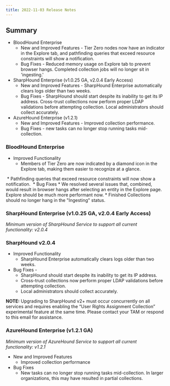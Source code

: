 ```yaml
---
title: 2022-11-03 Release Notes
---
```


## Summary

* BloodHound Enterprise
    * New and Improved Features - Tier Zero nodes now have an indicator in the Explore tab, and pathfinding queries that exceed resource constraints will show a notification.
    * Bug Fixes - Reduced memory usage on Explore tab to prevent browser hangs. Completed collection jobs will no longer sit in 'ingesting.'
* SharpHound Enterprise (v1.0.25 GA, v2.0.4 Early Access)
    * New and Improved Features - SharpHound Enterprise automatically clears logs older than two weeks.
    * Bug Fixes - SharpHound should start despite its inability to get its IP address. Cross-trust collections now perform proper LDAP validations before attempting collection. Local administrators should collect accurately.
* AzureHound Enterprise (v1.2.1)
    * New and Improved Features - Improved collection performance.
    * Bug Fixes - new tasks can no longer stop running tasks mid-collection.

### BloodHound Enterprise

* Improved Functionality
    * Members of Tier Zero are now indicated by a diamond icon in the Explore tab, making them easier to recognize at a glance.
<Frame>
  <img src="/assets/image-36.png" alt=""/>
</Frame>
    * Pathfinding queries that exceed resource constraints will now show a notification.
<Frame>
  <img src="/assets/image-37.png" alt=""/>
</Frame>
* Bug Fixes
    * We resolved several issues that, combined, would result in browser hangs after selecting an entity in the Explore page. Explore should be much more performant now.
    * Finished Collections should no longer hang in the "Ingesting" status.

### SharpHound Enterprise (v1.0.25 GA, v2.0.4 Early Access)

_Minimum version of SharpHound Service to support all current functionality: v2.0.4_

### SharpHound v2.0.4

* Improved Functionality
    * SharpHound Enterprise automatically clears logs older than two weeks.
* Bug Fixes -
    * SharpHound should start despite its inability to get its IP address.
    * Cross-trust collections now perform proper LDAP validations before attempting collection.
    * Local administrators should collect accurately.

**NOTE:** Upgrading to SharpHound v2+ must occur concurrently on all services and requires enabling the “User Rights Assignment Collection” experimental feature at the same time. Please contact your TAM or respond to this email for assistance.

### AzureHound Enterprise (v1.2.1 GA)

_Minimum version of AzureHound Service to support all current functionality: v1.2.1_

* New and Improved Features
    * Improved collection performance
* Bug Fixes
    * New tasks can no longer stop running tasks mid-collection. In larger organizations, this may have resulted in partial collections.


